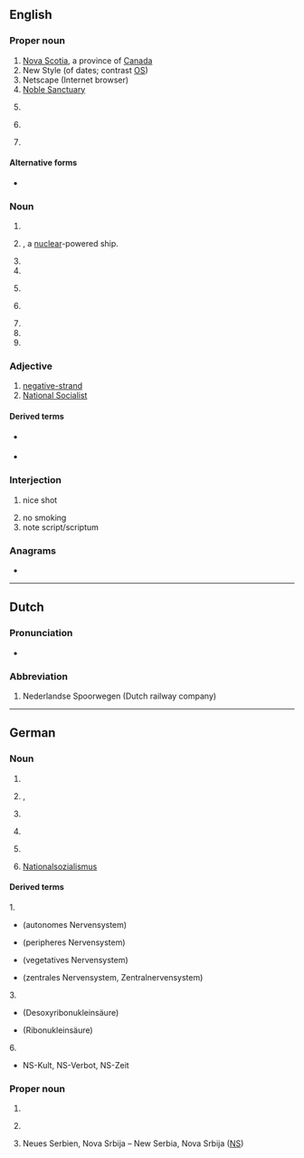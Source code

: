 {{also|Appendix:Variations of "ns"}}
==English==

===Proper noun===
{{en-proper noun}}

# [[Nova Scotia]], a province of [[Canada]]
# New Style (of dates; contrast [[OS]])
# Netscape (Internet browser)
# [[Noble Sanctuary]]
# {{lb|en|rail}} {{w|Norfolk Southern Railway|Norfolk Southern (Railroad)}}
# {{lb|en|rail}} {{initialism of|{{l|nl|Nederlands|Nederlandse}} {{l|nl|spoorweg|Spoorwegen}}|lang=en}} {{gloss|Dutch Railways}}
# {{lb|en|Malaysia}} {{initialism of|lang=en|Negeri Sembilan|nodot=1}}

====Alternative forms====
* {{l|en|N.S.}} {{q|Nova Scotia|New Style}}

===Noun===
{{head|en|noun}}

# {{initialism of|nervous system|lang=en}}
# {{initialism of|en|nuclear ship|nodot=1}}, a [[nuclear]]-powered ship.
# {{initialism of|[[native speaker]]|lang=en}}
# {{initialism of|[[neutron star]]|lang=en}}
# {{lb|en|Ireland|usually as part of a name}} {{initialism of|[[w:National school|National School]]|lang=en}}
# {{lb|en|informal}} {{initialism of|w:NATO state|lang=en}}
# {{initialism of|no show|lang=en}}
# {{initialism of|namespace|lang=en}}
# {{initialism of|{{w|Nintendo Switch}}|lang=en}}

===Adjective===
{{head|en|adjective}}

# [[negative-strand]]
# [[National Socialist]]

====Derived terms====
{{sense|negative-strand}}
* {{l|en|NNS}} {{gloss|[[nonsegmented]] [[negative]]-[[strand]]}}
* {{l|en|NS RNA virus}} {{gloss|[[negative-strand RNA virus]]}}

===Interjection===
{{en-interj}}

# {{lb|en|video games|first-person shooters}} nice shot
# no smoking
# note script/scriptum

===Anagrams===
* {{anagrams|en|a=ns|S/N|SN|Sn|sn}}

----

==Dutch==

===Pronunciation===
* {{audio|Nl-NS.ogg|audio|lang=nl}}

===Abbreviation===
{{rfc-header|Abbreviation}}
{{head|nl|abbreviation}}

# {{lb|nl|rail transport}} Nederlandse Spoorwegen (Dutch railway company)

----

==German==

===Noun===
{{head|de|noun}}

# {{abbreviation of|[[Nervensystem]]||nervous system ([[NS#English|NS]])|lang=de}}
# {{abbreviation of|[[Nachsatz]]|lang=de}}, {{abbreviation of|[[Nachschrift]]|lang=de}}
# {{abbreviation of|[[Nukleinsäure]]|lang=de}}
# {{abbreviation of|[[Nebensatz]]|lang=de}} {{q|contrast ''[[Hauptsatz]]'', [[HS]]}}
# {{lb|de|mathematics}} {{abbreviation of|[[Nullstelle]]|lang=de}}
# [[Nationalsozialismus]]

====Derived terms====
1.
* {{l|de|ANS}} (autonomes Nervensystem)
* {{l|de|PNS}} (peripheres Nervensystem)
* {{l|de|VNS}} (vegetatives Nervensystem)
* {{l|de|ZNS}} (zentrales Nervensystem, Zentralnervensystem)
3.
* {{l|de|DNS}} (Desoxyribonukleinsäure)
* {{l|de|RNS}} (Ribonukleinsäure)
6.
* NS-Kult, NS-Verbot, NS-Zeit<!-- less common: NS-Paranoia, NS-Schuldkult -->

===Proper noun===
{{head|de|proper noun}}

# {{abbreviation of|[[Niederschlesien]]||[[Lower Silesia]]|lang=de}}
# {{lb|de|now|informal}} {{abbreviation of|[[Niedersachsen]]||[[Lower Saxony]]|lang=de}} {{q|compare the official abbreviation [[NI]]}}
# Neues Serbien, Nova Srbija – New Serbia, Nova Srbija ([[NS#English|NS]])